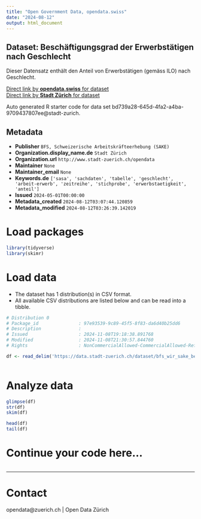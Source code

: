```yaml
---
title: "Open Government Data, opendata.swiss"
date: "2024-08-12"
output: html_document
---
```


## Dataset: Beschäftigungsgrad der Erwerbstätigen nach Geschlecht

Dieser Datensatz enthält den Anteil von Erwerbstätigen (gemäss ILO)  nach Geschlecht.


[Direct link by **opendata.swiss** for dataset](https://opendata.swiss/de/dataset/beschaftigungsgrad-der-erwerbstatigen-nach-geschlecht)<br>
[Direct link by **Stadt Zürich** for dataset](https://data.stadt-zuerich.ch/dataset/bfs_wir_sake_beschgrad_erwtge_geschl_od5041)

Auto generated R starter code for data set bd739a28-645d-4fa2-a4ba-9709437807ee@stadt-zurich.

## Metadata

- **Publisher** `BFS, Schweizerische Arbeitskräfteerhebung (SAKE)`
- **Organization.display_name.de** `Stadt Zürich`
- **Organization.url** `http://www.stadt-zuerich.ch/opendata`
- **Maintainer** `None`
- **Maintainer_email** `None`
- **Keywords.de** `['sasa', 'sachdaten', 'tabelle', 'geschlecht', 'arbeit-erwerb', 'zeitreihe', 'stichprobe', 'erwerbstaetigkeit', 'anteil']`
- **Issued** `2024-05-01T00:00:00`
- **Metadata_created** `2024-08-12T03:07:44.120859`
- **Metadata_modified** `2024-08-12T03:26:39.142019`


# Load packages

```r

library(tidyverse)
library(skimr)

```

# Load data

-   The dataset has 1 distribution(s) in CSV format.
-   All available CSV distributions are listed below and can be read into a tibble.

```r

# Distribution 0
# Package_id               : 97e93539-9c89-45f5-8f83-da6d40b25dd6
# Description              : 
# Issued                   : 2024-11-08T19:18:38.891768
# Modified                 : 2024-11-08T21:30:57.844760
# Rights                   : NonCommercialAllowed-CommercialAllowed-ReferenceNotRequired

df <- read_delim('https://data.stadt-zuerich.ch/dataset/bfs_wir_sake_beschgrad_erwtge_geschl_od5041/download/WIR504OD5041.csv')



```

# Analyze data

```r

glimpse(df)
str(df)
skim(df)

head(df)
tail(df)

```

# Continue your code here...

```r

```

------------------------------------------------------------------------

# Contact

opendata@zuerich.ch | Open Data Zürich

